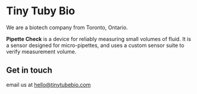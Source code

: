 # Tiny Tuby Bio

We are a biotech company from Toronto, Ontario.

**Pipette Check** is a device for reliably measuring small volumes of fluid. It is a sensor designed for micro-pipettes, and uses a custom sensor suite to verify measurement volume.


## Get in touch

email us at <a href="mailto:hello@tinytubebio.com">hello@tinytubebio.com</a>